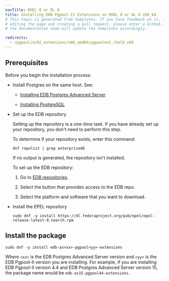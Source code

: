 ```yaml
---
navTitle: RHEL 8 or OL 8
title: Installing EDB Pgpool-II Extensions on RHEL 8 or OL 8 x86_64
# This topic is generated from templates. If you have feedback on it, instead of
# editing the page and creating a pull request, please enter a GitHub issue and
# the documentation team will update the templates accordingly.

redirects:
  - /pgpool/4/02_extensions/x86_amd64/pgpoolext_rhel8_x86
---
```


## Prerequisites

Before you begin the installation process:

- Install Postgres on the same host. See:

  - [Installing EDB Postgres Advanced Server](/epas/latest/installing/)

  - [Installing PostgreSQL](https://www.postgresql.org/download/)

- Set up the EDB repository

  Setting up the repository is a one-time task. If you have already set up your repository, you don't need to perform this step.

  To determine if your repository exists, enter this command:

  `dnf repolist | grep enterprisedb`

  If no output is generated, the repository isn't installed.

  To set up the EDB repository:

  1. Go to [EDB repositories](https://www.enterprisedb.com/repos-downloads).

  1. Select the button that provides access to the EDB repo.

  1. Select the platform and software that you want to download.

- Install the EPEL repository
  ```shell
  sudo dnf -y install https://dl.fedoraproject.org/pub/epel/epel-release-latest-8.noarch.rpm
  ```

## Install the package

```shell
sudo dnf -y install edb-as<xx>-pgpool<yy>-extensions
```

Where `<xx>` is the EDB Postgres Advanced Server version and `<yy>` is the EDB Pgpool-II version you are installing. For example, if you are installing EDB Pgpool-II version 4.4 and EDB Postgres Advanced Server version 15, the package name would be `edb-as15-pgpool44-extensions`.
